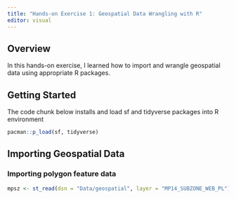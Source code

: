 ```yaml
---
title: "Hands-on Exercise 1: Geospatial Data Wrangling with R"
editor: visual
---
```


## Overview

In this hands-on exercise, I learned how to import and wrangle geospatial data using appropriate R packages.

## Getting Started

The code chunk below installs and load sf and tidyverse packages into R environment

```r
pacman::p_load(sf, tidyverse)
```

## Importing Geospatial Data

### Importing polygon feature data

```r
mpsz <- st_read(dsn = "Data/geospatial", layer = "MP14_SUBZONE_WEB_PL")
```
